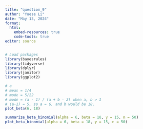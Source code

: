 ```yaml
---
title: "question_9"
author: "Yuese Li"
date: "May 13, 2024"
format: 
  html: 
    embed-resources: true
    code-tools: true
editor: source
---
```


```r
# Load packages
library(bayesrules)
library(tidyverse)
library(dplyr)
library(janitor)
library(ggplot2)
```

```r
# a 
# mean = 1/4
# mode = 5/22
# mode = (a - 1) / (a + b - 2) when a, b > 1     
# (a-1) = 5, so a = 6, and b would be 18.
plot_beta(6, 18)
```
```r
summarize_beta_binomial(alpha = 6, beta = 18, y = 15, n = 50)
plot_beta_binomial(alpha = 6, beta = 18, y = 15, n = 50)
```

